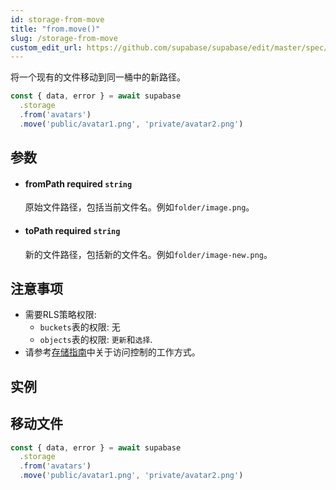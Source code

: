 ```yaml
---
id: storage-from-move
title: "from.move()"
slug: /storage-from-move
custom_edit_url: https://github.com/supabase/supabase/edit/master/spec/supabase_js_v2.yml
---
```


将一个现有的文件移动到同一桶中的新路径。

```js
const { data, error } = await supabase
  .storage
  .from('avatars')
  .move('public/avatar1.png', 'private/avatar2.png')
```


## 参数


<ul className="method-list-group">
  
<li className="method-list-item">
  <h4 className="method-list-item-label">
    <span className="method-list-item-label-name">
      fromPath
    </span>
    <span className="method-list-item-label-badge required">
      required
    </span>
    <span className="method-list-item-validation">
      <code>string</code>
    </span>
  </h4>
  <div class="method-list-item-description">

原始文件路径，包括当前文件名。例如`folder/image.png`。

  </div>
  
</li>


<li className="method-list-item">
  <h4 className="method-list-item-label">
    <span className="method-list-item-label-name">
      toPath
    </span>
    <span className="method-list-item-label-badge required">
      required
    </span>
    <span className="method-list-item-validation">
      <code>string</code>
    </span>
  </h4>
  <div class="method-list-item-description">

新的文件路径，包括新的文件名。例如`folder/image-new.png`。

  </div>
  
</li>

</ul>


## 注意事项

- 需要RLS策略权限:
  - `buckets`表的权限: 无
  - `objects`表的权限: `更新`和`选择`.
- 请参考[存储指南](/docs/guides/storage#access-control)中关于访问控制的工作方式。










## 实例

## 移动文件



```js
const { data, error } = await supabase
  .storage
  .from('avatars')
  .move('public/avatar1.png', 'private/avatar2.png')
```